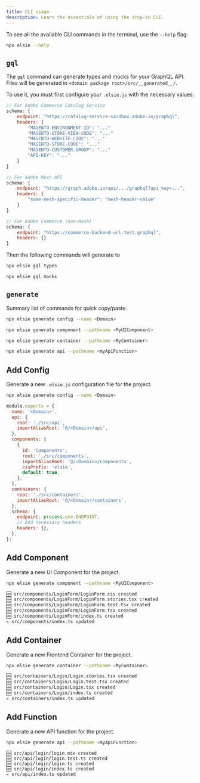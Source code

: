 ```yaml
---
title: CLI usage
description: Learn the essentials of using the drop-in CLI.
---
```


To see all the available CLI commands in the terminal, use the `--help` flag:

```bash
npx elsie --help
```

## `gql`

The `gql` command can generate types and mocks for your GraphQL API. Files will
be generated in `<domain package root>/src/__generated__/`.

To use it, you must first configure your `.elsie.js` with the necessary values:

```js
// For Adobe Commerce Catalog Service
schema: {
    endpoint: "https://catalog-service-sandbox.adobe.io/graphql",
    headers: {
        "MAGENTO-ENVIRONMENT-ID": "..."
        "MAGENTO-STORE-VIEW-CODE": "..."
        "MAGENTO-WEBSITE-CODE": "..."
        "MAGENTO-STORE-CODE": "..."
        "MAGENTO-CUSTOMER-GROUP": "..."
        "API-KEY": "..."
    }
}
```

```js
// For Adobe Mesh API
schema: {
    endpoint: "https://graph.adobe.io/api/.../graphql?api_key=...",
    headers: {
        "some-mesh-specific-header": "mesh-header-value"
    }
}
```

```js
// For Adobe Commerce (non-Mesh)
schema: {
    endpoint: "https://commerce-backend-url.test.graphql",
    headers: {}
}
```

Then the following commands will generate to

```bash
npx elsie gql types
```

```bash
npx elsie gql mocks
```

## `generate`

Summary list of commands for quick copy/paste.

```bash
npx elsie generate config --name <Domain>
```

```bash
npx elsie generate component --pathname <MyUIComponent>
```

```bash
npx elsie generate container --pathname <MyContainer>
```

```bash
npx elsie generate api --pathname <myApiFunction>
```

## Add Config

Generate a new `.elsie.js` configuration file for the project.

```bash
npx elsie generate config --name <Domain>
```

```javascript
module.exports = {
  name: '<Domain>',
  api: {
    root: './src/api',
    importAliasRoot: '@/<Domain>/api',
  },
  components: [
    {
      id: 'Components',
      root: './src/components',
      importAliasRoot: '@/<Domain>/components',
      cssPrefix: 'elsie',
      default: true,
    },
  ],
  containers: {
    root: './src/containers',
    importAliasRoot: '@/<Domain>/containers',
  },
  schema: {
    endpoint: process.env.ENDPOINT,
    // Add necessary headers
    headers: {},
  },
};
```

## Add Component

Generate a new UI Component for the project.

```bash
npx elsie generate component --pathname <MyUIComponent>
```

```bash
🆕 src/components/LoginForm/LoginForm.css created
🆕 src/components/LoginForm/LoginForm.stories.tsx created
🆕 src/components/LoginForm/LoginForm.test.tsx created
🆕 src/components/LoginForm/LoginForm.tsx created
🆕 src/components/LoginForm/index.ts created
✍️ src/components/index.ts updated
```

## Add Container

Generate a new Frontend Container for the project.

```bash
npx elsie generate container --pathname <MyContainer>
```

```bash
🆕 src/containers/Login/Login.stories.tsx created
🆕 src/containers/Login/Login.test.tsx created
🆕 src/containers/Login/Login.tsx created
🆕 src/containers/Login/index.ts created
✍️ src/containers/index.ts updated
```

## Add Function

Generate a new API function for the project.

```bash
npx elsie generate api --pathname <myApiFunction>
```

```console
🆕 src/api/login/login.mdx created
🆕 src/api/login/login.test.ts created
🆕 src/api/login/login.ts created
🆕 src/api/login/index.ts created
✍️ src/api/index.ts updated
```
